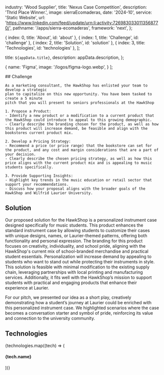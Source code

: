 
  industry: 'Wood Supplier',
  title: 'Nexus Case Competition',
  description: 'Thrid Place Winner.',
  image: sierraEcomaderas,
  date: '2024-10',
  service: 'Static Website',
  url: 'https://www.linkedin.com/feed/update/urn:li:activity:7269830330113568770/',
  pathname: '/apps/sierra-ecomaderas',
  framework: 'next',
};

  { index: 0, title: 'About', id: 'about' },
  { index: 1, title: 'Challenge', id: 'challenge' },
  { index: 2, title: 'Solution', id: 'solution' },
  { index: 3, title: 'Technologies', id: 'technologies' },
];

  title: `${appData.title}`,
  description: appData.description,
};

  {
    name: 'Figma',
    image: '/logos/figma-logo.webp',
  }
];

<Container>

<Border className="my-8" />

  <Section id="challenge">
    ## Challenge

    As a marketing consultant, the HawkShop has enlisted your team to develop a strategic
    plan to capitalize on this new opportunity. You have been tasked to create a 5 minute
    pitch that you will present to seniors professionals at the HawkShop

    1. Propose a Product:
    - Identify a new product or a modification to a current product that the HawkShop could introduce to appeal to this growing demographic.
    - Clearly describe the branding chosen for the product, as well as how this product will increase demand, be feasible and align with the bookstores current product mix.

    2. Develop a Pricing Strategy:
    - Recommend a price (or price range) that the bookstore can set for the product, and any cost and margin considerations that are a part of your decision.
    - Clearly describe the chosen pricing strategy, as well as how this price aligns with the current product mix and is appealing to music students specifically.

    3. Provide Supporting Insights:
    - Highlight key trends in the music education or retail sector that support your recommendations.
    - Discuss how your proposal aligns with the broader goals of the HawkShop and Wilfrid Laurier University.

  </Section>

<Border className="my-8" />

<Section id="solution">

## Solution

<AppSolution href={appData.url}>
Our proposed solution for the HawkShop is a personalized instrument case designed specifically for music students. This product enhances the standard instrument case by allowing students to customize their cases with unique designs, names, or Laurier-themed patterns, offering both functionality and personal expression. The branding for this product focuses on creativity, individuality, and school pride, aligning with the HawkShop's current mix of school-branded merchandise and practical student essentials. Personalization will increase demand by appealing to students who want to stand out while protecting their instruments in style. This solution is feasible with minimal modification to the existing supply chain, leveraging partnerships with local printing and manufacturing services. Additionally, it fits well with the HawkShop’s mission to support students with practical and engaging products that enhance their experience at Laurier.

For our pitch, we presented our idea as a short play, creatively demonstrating how a student’s journey at Laurier could be enriched with this personalized instrument case. We highlighted scenarios where the case becomes a conversation starter and symbol of pride, reinforcing its value and connection to the university community.

  
</AppSolution>

</Section>

<Border className="my-8" />

<Section id="technologies">

## Technologies

<FadeInStagger className="flex gap-4 mt-6 flex-wrap" faster once>
  {technologies.map((tech) => (
    <FadeIn key={tech.name}>
      <div className="mt-auto">
        <Image
          src={tech.image}
          className="object-contain rounded-md m-auto"
          alt=""
          height={64}
          width={64}
          style={{
            width: 64,
            height: 64,
          }}
        />
        <h4 className="text-sm font-semibold tracking-tight text-[#525df3] text-center bg-white rounded-full w-min px-2 m-2 mx-auto">{tech.name}</h4>
      </div>
    </FadeIn>
  ))}
</FadeInStagger>

</Section>

</Container>
